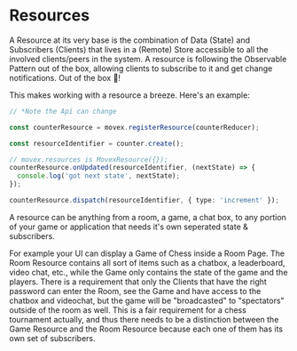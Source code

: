 # Resources

A Resource at its very base is the combination of Data (State) and Subscribers (Clients) that lives in a (Remote) Store accessible to all the involved clients/peers in the system. A resource is following the Observable Pattern out of the box, allowing clients to subscribe to it and get change notifications. Out of the box 🤩!

This makes working with a resource a breeze. Here's an example:

```ts
// *Note the Api can change

const counterResource = movex.registerResource(counterReducer);

const resourceIdentifier = counter.create();

// movex.resources is MovexResource({});
counterResource.onUpdated(resourceIdentifier, (nextState) => {
  console.log('got next state', nextState);
});

counterResource.dispatch(resourceIdentifier, { type: 'increment' });
```

A resource can be anything from a room, a game, a chat box, to any portion of your game or application that needs it's own seperated state & subscribers.

For example your UI can display a Game of Chess inside a Room Page. The Room Resource contains all sort of items such as a chatbox, a leaderboard, video chat, etc., while the Game only contains the state of the game and the players.
There is a requirement that only the Clients that have the right password can enter the Room, see the Game and have access to the chatbox and videochat, but the game will be "broadcasted" to "spectators" outside of the room as well. This is a fair requirement for a chess tournament actually, and thus there needs to be a distinction between the Game Resource and the Room Resource because each one of them has its own set of subscribers.
